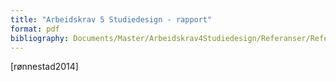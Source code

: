 ```yaml
---
title: "Arbeidskrav 5 Studiedesign - rapport"
format: pdf
bibliography: Documents/Master/Arbeidskrav4Studiedesign/Referanser/Referanser.R
---
```


[rønnestad2014]



